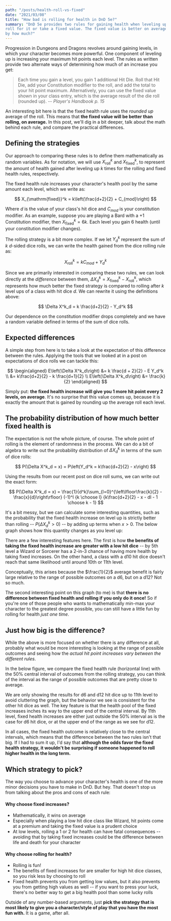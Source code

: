 ```yaml
---
path: "/posts/health-roll-vs-fixed"
date: "2021/03/08"
title: "How bad is rolling for health in DnD 5e?"
summary: "DnD 5e provides two rules for gaining health when leveling up: 
roll for it or take a fixed value. The fixed value is better on average, but
by how much?"
---
```




Progression in Dungeons and Dragons revolves around gaining levels, in which
your character becomes more powerful. One component of leveling up is
increasing your maximum hit points each level. The rules as written provide
two alternate ways of determining how much of an increase you get:

> Each time you gain a level, you gain 1 additional Hit Die. Roll 
> that Hit Die, add your Constitution modifier to the roll, and add 
> the total to your hit point maximum. Alternatively, you can use the 
> fixed value shown in your class entry, which is the average result
> of the die roll (rounded up). -- *Player's Handbook p. 15*

An interesting bit here is that the fixed health rule uses the _rounded 
up_ average of the roll. This means that **the fixed value will
be better than rolling, on average.** In this post, we'll dig in a bit 
deeper, talk about the math behind each rule, and compare the practical 
differences.

## Defining the strategies

Our approach to comparing these rules is to define them mathematically as 
random variables. As for notation, we will use $X_{\mathrm{roll}}^k$ and
$X_{\mathrm{fixed}}^k$, to represent the amount of health gained after
leveling up $k$ times for the rolling and fixed health rules, respectively.

The fixed health rule increases your character's health pool by the same
amount each level, which we write as:

$$
X_{\mathrm{fixed}}^k = k\left(\frac{d+2}{2} + C_{mod}\right)
$$

Where $d$ is the value of your class's hit dice and $C_{mod}$ is your
constitution modifier. As an example, suppose you are playing a Bard
with a +1 Constitution modifier, then $X_{\mathrm{fixed}}^k = 6k$.
Each level you gain 6 health (until your constitution modifier changes).

The rolling strategy is a bit more complex. If we let $Y_d^k$ represent 
the sum of $k$ $d$-sided dice rolls, we can write the health gained 
from the dice rolling rule as:

$$
X_{\mathrm{roll}}^k = k C_{mod} + Y_d^k 
$$

Since we are primarily interested in comparing these two rules, we 
can look directly at the _difference_ between them, $\Delta X^k_d =
X_\mathrm{fixed}^k - X_\mathrm{roll}^k$, which represents how much better the
fixed strategy is compared to rolling after $k$ level ups of a class with 
hit dice $d$. We can rewrite it using the definitions above:

$$
\Delta X^k_d = k \frac{d+2}{2} - Y_d^k
$$

Our dependence on the constitution modifier drops completely and we have a
random variable defined in terms of the sum of dice rolls.

## Expected differences

A simple step from here is to take a look at the expectation of this 
difference between the rules. Applying the tools that we looked at in a
post on <Link to="/posts/dice-roll-expectations">expectations of dice rolls</Link> we can tackle this:

$$
\begin{aligned}
E\left(\Delta X^k_d\right) &= k \frac{d + 2}{2} - E Y_d^k \\
&= k\frac{d+2}{2} - k \frac{d+1}{2} \\
E\left(\Delta X^k_d\right) &= \frac{k}{2}
\end{aligned}
$$

Simply put: **the fixed health increase will give you 1 more hit point every
2 levels, on average**. It's no surprise that this value comes up, because it
is exactly the amount that is gained by rounding up the average roll each level.

## The probability distribution of how much better fixed health is

The expectation is not the whole picture, of course. The whole point 
of rolling is the element of randomness in the process. We can do a 
bit of algebra to write out the probability distribution of $\Delta X^k_d$ 
in terms of the sum of dice rolls:

$$
P(\Delta X^k_d = x) = P\left(Y_d^k = k\frac{d+2}{2} - x\right)
$$

Using the results from our <Link to="/posts/sums-dice-rolls">recent post</Link>
on dice roll sums, we can write out the exact form:

$$
P(\Delta X^k_d = x) = \frac{1}{d^k}\sum_{l=0}^{\left\lfloor\frac{k}{2} - \frac{x}{d}\right\rfloor} (-1)^l {k \choose l} {k\frac{d+2}{2} - x - dl - 1 \choose k - 1}
$$

It's a bit messy, but we can calculate some interesting quantities,
such as the probability that the fixed health increase on level up is strictly 
better than rolling -- $P(\Delta X^k_d > 0)$ -- by adding up terms when $x >
0$. The below graph shows how this quantity changes as you level
up:

<VegaWrapper spec={probability_fixed_better_vega} />

There are a few interesting features here. The 
first is how **the benefits of taking the fixed health increase are greater
with a low hit dice** -- by 5th level a Wizard or Sorcerer has a 2-in-3 
chance of having more health by taking fixed increases. On the other hand, 
a class with a d10 hit dice doesn't reach that same likelihood 
until around 10th or 11th level. 

Conceptually, this arises because the $\frac{1}{2}$ average benefit is fairly 
large relative to the range of possible outcomes on a d6, but on a d12? Not
so much.

The second interesting point on this graph (to me) is that **there is 
no difference between fixed health and rolling if you only do it once!** So 
if you're one of those people who wants to mathematically min-max your 
character to the greatest degree possible, you can still have a little fun 
by rolling for health _just one time_. 

## Just how big is the difference?

While the above is more focused on whether there is any difference at all,
probably what would be more interesting is looking at the range of possible
outcomes and seeing how the *actual hit point increases vary between 
the different rules*. 

In the below figure, we compare the fixed health rule (horizontal line)
with the 50% central interval of outcomes from the rolling strategy, you 
can think of the interval as the range of possible outcomes that are pretty
close to average.

<VegaWrapper spec={interval_fixed_vs_rolling_vega} />

We are only showing the results for d6 and d12 hit dice up to 11th level to
avoid cluttering the graph, but the behavior we see is consistent for the 
other hit dice as well. The key feature is that the health pool of the fixed
increases inches its way to the upper end of the central interval. By 11th
level, fixed health increases are either just outside the 50% interval as
is the case for d6 hit dice, or at the upper end of the range as we see for
d12.

In all cases, the fixed health outcome is relatively close to the central
intervals, which means that the difference between the two rules isn't
that big. If I had to sum it up, I'd say that **although the odds favor the
fixed health strategy, it wouldn't be surprising if someone happened
to roll higher health in the long term.**

## Which strategy to pick?

The way you choose to advance your character's health is one of the more
minor decisions you have to make in DnD. But hey. That doesn't stop us from 
talking about the pros and cons of each rule:

#### Why choose fixed increases?

* Mathematically, it wins on average
* Especially when playing a low hit dice class like Wizard, hit points come 
at a premium and taking the fixed value is a prudent choice
* At low levels, rolling a 1 or 2 for health can have fatal 
consequences -- avoiding that by taking fixed increases could be the difference
between life and death for your character

#### Why choose rolling for health?

* Rolling is fun!
* The benefits of fixed increases for are smaller for high hit dice classes, 
so you risk less by choosing to roll 
* Fixed health prevents you from getting low values, but it also prevents 
you from getting high values as well -- if you want to press your luck, there's 
no better way to get a big health pool than some lucky rolls

Outside of any number-based arguments, just **pick the strategy that is most
likely to give you a character/style of play that you have the most fun with.**
It is a game, after all.
